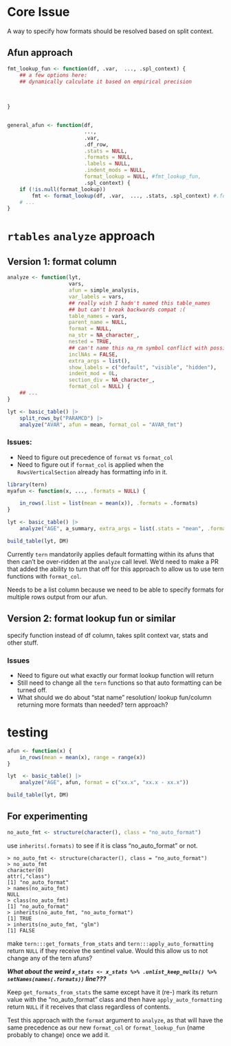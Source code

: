 
# Core Issue

A way to specify how formats should be resolved based on split context.

## Afun approach

```r

fmt_lookup_fun <- function(df, .var,  ..., .spl_context) {
    ## a few options here:
    ## dynamically calculate it based on empirical precision
    
    

}


general_afun <- function(df,
                         ...,
                         .var,
                         .df_row,
                         .stats = NULL,
                         .formats = NULL,
                         .labels = NULL,
                         .indent_mods = NULL,
                         format_lookup = NULL, #fmt_lookup_fun,
                         .spl_context) {
    if (!is.null(format_lookup)) 
        fmt <- format_lookup(df, .var,  ..., .stats, .spl_context) #.formats?
    # ...
}
```


# `rtables` `analyze` approach

## Version 1: format column

``` r

analyze <- function(lyt,
                    vars,
                    afun = simple_analysis,
                    var_labels = vars,
                    ## really wish I hadn't named this table_names
                    ## but can't break backwards compat :(
                    table_names = vars,
                    parent_name = NULL,
                    format = NULL,
                    na_str = NA_character_,
                    nested = TRUE,
                    ## can't name this na_rm symbol conflict with possible afuns!!
                    inclNAs = FALSE,
                    extra_args = list(),
                    show_labels = c("default", "visible", "hidden"),
                    indent_mod = 0L,
                    section_div = NA_character_,
                    format_col = NULL) {
    ## ...
}

lyt <- basic_table() |>
    split_rows_by("PARAMCD") |>
    analyze("AVAR", afun = mean, format_col = "AVAR_fmt")
```

### Issues:

- Need to figure out precedence of `format` vs `format_col`
- Need to figure out if `format_col` is applied when the `RowsVerticalSection` already has formatting info in it.

```r
library(tern)
myafun <- function(x, ..., .formats = NULL) {

    in_rows(.list = list(mean = mean(x)), .formats = .formats)
}

lyt <- basic_table() |>
    analyze("AGE", a_summary, extra_args = list(.stats = "mean", .formats = character()), format = "xx.xx")

build_table(lyt, DM)
```

Currently `tern` mandatorily applies default formatting within its afuns that then can't be over-ridden at the `analyze` call level. We'd need to make a PR that added the ability to turn that off for this approach to allow us to use tern functions with `format_col`.

Needs to be a list column because we need to be able to specify formats for multiple rows output from our afun.

## Version 2: format lookup fun or similar

specify function instead of df column, takes split context var, stats and other stuff.

### Issues

- Need to figure out what exactly our format lookup function will return
- Still need to change all the `tern` functions so that auto formatting can be turned off.
- What should we do about "stat name" resolution/ lookup fun/column returning more formats than needed? tern approach?



# testing


```r


afun <- function(x) {
    in_rows(mean = mean(x), range = range(x))
}

lyt  <- basic_table() |>
    analyze("AGE", afun, format = c("xx.x", "xx.x - xx.x"))

build_table(lyt, DM)
```

## For experimenting

```R
no_auto_fmt <- structure(character(), class = "no_auto_format")
```

use `inherits(.formats)` to see if it is class "no_auto_format" or not.

```
> no_auto_fmt <- structure(character(), class = "no_auto_format")
> no_auto_fmt
character(0)
attr(,"class")
[1] "no_auto_format"
> names(no_auto_fmt)
NULL
> class(no_auto_fmt)
[1] "no_auto_format"
> inherits(no_auto_fmt, "no_auto_format")
[1] TRUE
> inherits(no_auto_fmt, "glm")
[1] FALSE
```

make `tern:::get_formats_from_stats` and `tern:::apply_auto_formatting` return `NULL` if they receive the sentinel value. Would this allow us to not change any of the tern afuns?

***What about the weird `x_stats <- x_stats %>% .unlist_keep_nulls() %>% setNames(names(.formats))` line???***

Keep `get_formats_from_stats` the same except have it (re-) mark its return value with the
"no_auto_format" class and then have `apply_auto_formatting` return `NULL` if it receives that class regardless of contents.

Test this approach with the `format` argument to `analyze`, as that will have the same precedence as our new `format_col` or `format_lookup_fun` (name probably to change) once we add it.
